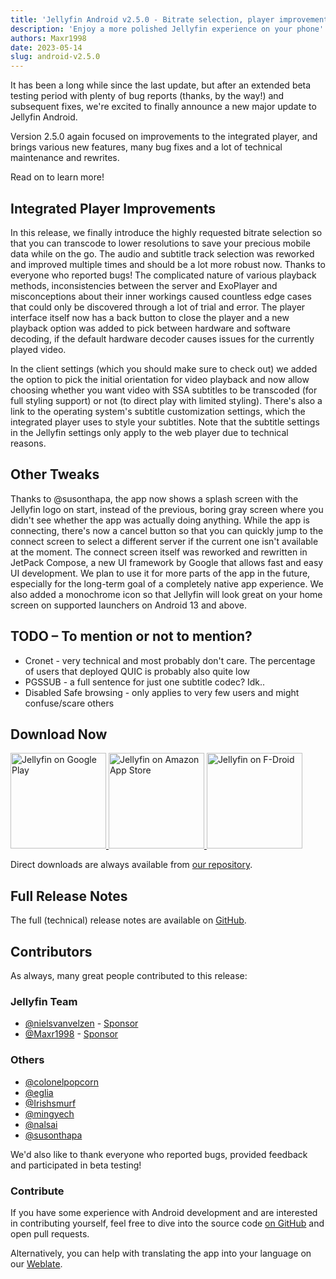 ```yaml
---
title: 'Jellyfin Android v2.5.0 - Bitrate selection, player improvements and quality-of-life tweaks'
description: 'Enjoy a more polished Jellyfin experience on your phone'
authors: Maxr1998
date: 2023-05-14
slug: android-v2.5.0
---
```


It has been a long while since the last update, but after an extended beta testing period with plenty of bug reports (thanks, by the way!) and subsequent fixes, we're excited to finally announce a new major update to Jellyfin Android.

Version 2.5.0 again focused on improvements to the integrated player, and brings various new features, many bug fixes and a lot of technical maintenance and rewrites.

Read on to learn more!

<!--truncate-->

## Integrated Player Improvements

In this release, we finally introduce the highly requested bitrate selection so that you can transcode to lower resolutions to save your precious mobile data while on the go. The audio and subtitle track selection was reworked and improved multiple times and should be a lot more robust now. Thanks to everyone who reported bugs! The complicated nature of various playback methods, inconsistencies between the server and ExoPlayer and misconceptions about their inner workings caused countless edge cases that could only be discovered through a lot of trial and error.
The player interface itself now has a back button to close the player and a new playback option was added to pick between hardware and software decoding, if the default hardware decoder causes issues for the currently played video.

In the client settings (which you should make sure to check out) we added the option to pick the initial orientation for video playback and now allow choosing whether you want video with SSA subtitles to be transcoded (for full styling support) or not (to direct play with limited styling). There's also a link to the operating system's subtitle customization settings, which the integrated player uses to style your subtitles. Note that the subtitle settings in the Jellyfin settings only apply to the web player due to technical reasons.

## Other Tweaks

Thanks to @susonthapa, the app now shows a splash screen with the Jellyfin logo on start, instead of the previous, boring gray screen where you didn't see whether the app was actually doing anything. While the app is connecting, there's now a cancel button so that you can quickly jump to the connect screen to select a different server if the current one isn't available at the moment.
The connect screen itself was reworked and rewritten in JetPack Compose, a new UI framework by Google that allows fast and easy UI development. We plan to use it for more parts of the app in the future, especially for the long-term goal of a completely native app experience.
We also added a monochrome icon so that Jellyfin will look great on your home screen on supported launchers on Android 13 and above.

## TODO – To mention or not to mention?

- Cronet - very technical and most probably don't care. The percentage of users that deployed QUIC is probably also quite low
- PGSSUB - a full sentence for just one subtitle codec? Idk..
- Disabled Safe browsing - only applies to very few users and might confuse/scare others

## Download Now

<a className="margin-right--md" href="https://play.google.com/store/apps/details?id=org.jellyfin.mobile">
  <img width="153" alt="Jellyfin on Google Play" src="/images/store-icons/google-play.png" />
</a>

<a className="margin-right--md" href="https://www.amazon.com/gp/product/B081RFTTQ9">
  <img width="153" alt="Jellyfin on Amazon App Store" src="/images/store-icons/amazon.png" />
</a>

<a href="https://f-droid.org/en/packages/org.jellyfin.mobile/">
  <img width="153" alt="Jellyfin on F-Droid" src="/images/store-icons/fdroid.png" />
</a>

Direct downloads are always available from [our repository](https://repo.jellyfin.org/releases/client/android/).

## Full Release Notes

The full (technical) release notes are available on [GitHub](https://github.com/jellyfin/jellyfin-android/releases/tag/v2.5.0).

## Contributors

As always, many great people contributed to this release:

### Jellyfin Team

- [@nielsvanvelzen](https://github.com/nielsvanvelzen) - [Sponsor](https://github.com/sponsors/nielsvanvelzen)
- [@Maxr1998](https://github.com/Maxr1998) - [Sponsor](https://github.com/sponsors/Maxr1998)

### Others

- [@colonelpopcorn](https://github.com/colonelpopcorn)
- [@eglia](https://github.com/eglia)
- [@Irishsmurf](https://github.com/Irishsmurf)
- [@mingyech](https://github.com/mingyech)
- [@nalsai](https://github.com/nalsai)
- [@susonthapa](https://github.com/susonthapa)

We'd also like to thank everyone who reported bugs, provided feedback and participated in beta testing!

### Contribute

If you have some experience with Android development and are interested in contributing yourself, feel free to dive into the source code [on GitHub](https://github.com/jellyfin/jellyfin-android) and open pull requests.

Alternatively, you can help with translating the app into your language on our [Weblate](https://translate.jellyfin.org/projects/jellyfin-android/jellyfin-android/).
